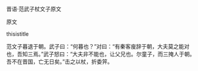 


晋语·范武子杖文子原文

原文

thisistitle

范文子暮退于朝。武子曰：“何暮也？”对曰：“有秦客廋辞于朝，大夫莫之能对也，吾知三焉。”武子怒曰：“大夫非不能也，让父兄也。尔童子，而三掩人于朝。吾不在晋国，亡无日矣。”击之以杖，折委笄。

